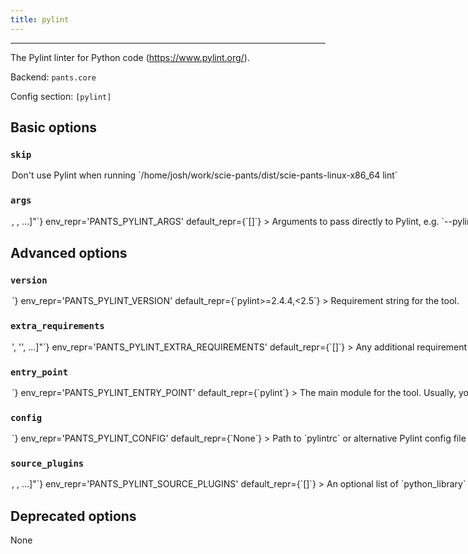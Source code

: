 ```yaml
---
title: pylint
---
```



---

The Pylint linter for Python code (https://www.pylint.org/).

Backend: <span className="color--primary">`pants.core`</span>

Config section: <span className="color--primary">`[pylint]`</span>

<span className={styles.options}>

## Basic options

### `skip`

<Option
  cli_repr={`--[no-]pylint-skip`}
  env_repr='PANTS_PYLINT_SKIP'
  default_repr={`False`}
>
Don&#x27;t use Pylint when running `/home/josh/work/scie-pants/dist/scie-pants-linux-x86_64 lint`
</Option>

### `args`

<Option
  cli_repr={`--pylint-args="[<shell_str>, <shell_str>, ...]"`}
  env_repr='PANTS_PYLINT_ARGS'
  default_repr={`[]`}
>
Arguments to pass directly to Pylint, e.g. `--pylint-args="--ignore=foo.py,bar.py --disable=C0330,W0311"`
</Option>

## Advanced options

### `version`

<Option
  cli_repr={`--pylint-version=<str>`}
  env_repr='PANTS_PYLINT_VERSION'
  default_repr={`pylint>=2.4.4,<2.5`}
>
Requirement string for the tool.
</Option>

### `extra_requirements`

<Option
  cli_repr={`--pylint-extra-requirements="['<str>', '<str>', ...]"`}
  env_repr='PANTS_PYLINT_EXTRA_REQUIREMENTS'
  default_repr={`[]`}
>
Any additional requirement strings to use with the tool. This is useful if the tool allows you to install plugins or if you need to constrain a dependency to a certain version.
</Option>

### `entry_point`

<Option
  cli_repr={`--pylint-entry-point=<str>`}
  env_repr='PANTS_PYLINT_ENTRY_POINT'
  default_repr={`pylint`}
>
The main module for the tool. Usually, you will not want to change this from the default.
</Option>

### `config`

<Option
  cli_repr={`--pylint-config=<file_option>`}
  env_repr='PANTS_PYLINT_CONFIG'
  default_repr={`None`}
>
Path to `pylintrc` or alternative Pylint config file
</Option>

### `source_plugins`

<Option
  cli_repr={`--pylint-source-plugins="[<target_option>, <target_option>, ...]"`}
  env_repr='PANTS_PYLINT_SOURCE_PLUGINS'
  default_repr={`[]`}
>
An optional list of `python_library` target addresses to load first-party plugins.

You must set the plugin&#x27;s parent directory as a source root. For example, if your plugin is at `build-support/pylint/custom_plugin.py`, add &#x27;build-support/pylint&#x27; to `[source].root_patterns` in `pants.toml`. This is necessary for Pants to know how to tell Pylint to discover your plugin. See https://www.pantsbuild.org/v2.2/docs/source-roots

You must also set `load-plugins=$module_name` in your Pylint config file, and set the `[pylint].config` option in `pants.toml`.

While your plugin&#x27;s code can depend on other first-party code and third-party requirements, all first-party dependencies of the plugin must live in the same directory or a subdirectory.

To instead load third-party plugins, set the option `[pylint].extra_requirements` and set the `load-plugins` option in your Pylint config.
</Option>

## Deprecated options

None

</span>
